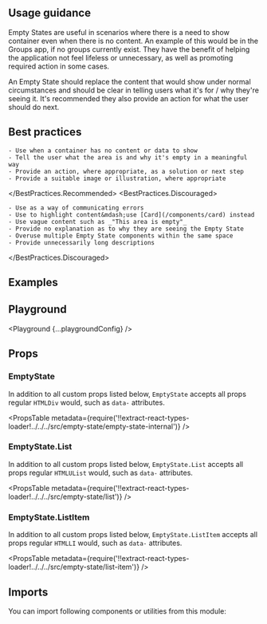 


<Layout title="Empty State" description="Empty States are used when an area of a page has no content to show the user">

## Usage guidance

Empty States are useful in scenarios where there is a need to show container even when there is no content. An example of this would be in the Groups app, if no groups currently exist. They have the benefit of helping the application not feel lifeless or unnecessary, as well as promoting required action in some cases.

An Empty State should replace the content that would show under normal circumstances and should be clear in telling users what it's for / why they're seeing it. It's recommended they also provide an action for what the user should do next.

## Best practices

<BestPractices>
  <BestPractices.Recommended>

    - Use when a container has no content or data to show
    - Tell the user what the area is and why it's empty in a meaningful way
    - Provide an action, where appropriate, as a solution or next step
    - Provide a suitable image or illustration, where appropriate

  </BestPractices.Recommended>
  <BestPractices.Discouraged>

    - Use as a way of communicating errors
    - Use to highlight content&mdash;use [Card](/components/card) instead
    - Use vague content such as _"This area is empty"_
    - Provide no explanation as to why they are seeing the Empty State
    - Overuse multiple Empty State components within the same space
    - Provide unnecessarily long descriptions

  </BestPractices.Discouraged>
</BestPractices>

## Examples

<Example title="Basic usage" path="empty-state/basic-usage">
  <BasicUsage />
</Example>

<Example title="Orientation" path="empty-state/orientation">
  <Orientation />
</Example>

<Example title="Centered vertical" path="empty-state/centered-vertical">
  <CenteredVertical />
</Example>

<Example title="Inverted" path="empty-state/inverted" darkPreview>
  <Inverted />
</Example>

## Playground

<Playground {...playgroundConfig} />

## Props

### EmptyState

In addition to all custom props listed below, `EmptyState` accepts all props regular `HTMLDiv` would, such as `data-` attributes.

<PropsTable
  metadata={require('!!extract-react-types-loader!../../../src/empty-state/empty-state-internal')}
/>

### EmptyState.List

In addition to all custom props listed below, `EmptyState.List` accepts all props regular `HTMLUList` would, such as `data-` attributes.

<PropsTable
  metadata={require('!!extract-react-types-loader!../../../src/empty-state/list')}
/>

### EmptyState.ListItem

In addition to all custom props listed below, `EmptyState.ListItem` accepts all props regular `HTMLLI` would, such as `data-` attributes.

<PropsTable
  metadata={require('!!extract-react-types-loader!../../../src/empty-state/list-item')}
/>

## Imports

You can import following components or utilities from this module:

<Imports module={EmptyStateImports} path="@datacamp/waffles/empty-state" />

</Layout>
